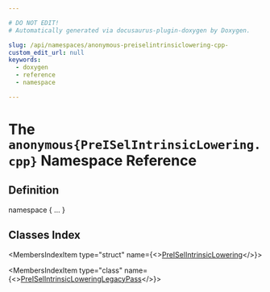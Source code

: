 ```yaml
---

# DO NOT EDIT!
# Automatically generated via docusaurus-plugin-doxygen by Doxygen.

slug: /api/namespaces/anonymous-preiselintrinsiclowering-cpp-
custom_edit_url: null
keywords:
  - doxygen
  - reference
  - namespace

---
```





# The `anonymous{PreISelIntrinsicLowering.cpp}` Namespace Reference

<DoxygenPage pluginConfig={pluginConfig}>



## Definition

<CodeBlock>namespace &#123; ... &#125;</CodeBlock>

## Classes Index

<MembersIndex>

<MembersIndexItem
  type="struct"
  name={<><a href="/docs/api/structs/anonymous-namespace-preiselintrinsiclowering-cpp-/preiselintrinsiclowering">PreISelIntrinsicLowering</a></>}>
</MembersIndexItem>

<MembersIndexItem
  type="class"
  name={<><a href="/docs/api/classes/anonymous-namespace-preiselintrinsiclowering-cpp-/preiselintrinsicloweringlegacypass">PreISelIntrinsicLoweringLegacyPass</a></>}>
</MembersIndexItem>

</MembersIndex>


</DoxygenPage>
